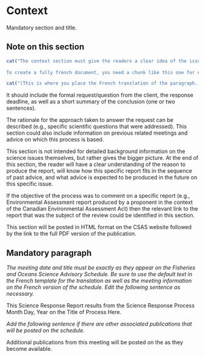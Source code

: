 # Context

Mandatory section and title.

## Note on this section

<!-- An example of how to include text based on the language. The two chunks below shows how switching the toggle in the YAML header for french allows inclusion/rejection of a paragraph. -->

```r
cat("The context section must give the readers a clear idea of the issue being addressed and of the history of how the need for this process came about (e.g., the rationale for using the Science Response Process in this specific case).
    
To create a fully french document, you need a chunk like this one for each paragraph or full section of text.")
```
```r
cat("(This is where you place the French translation of the paragraph. Once you do, set needs_trans to FALSE in the chunk header) La section sur le contexte doit donner aux lecteurs une idée claire de la question traitée et de l'historique de la nécessité de ce processus (par exemple, la justification de l'utilisation du processus d'intervention scientifique dans ce cas précis).")
```

It should include the formal request/question from the client, the response deadline, as well as a short summary of the conclusion (one or two sentences).

The rationale for the approach taken to answer the request can be described (e.g., specific scientific questions that were addressed).
This section could also include information on previous related meetings and advice on which this process is based.

This section is not intended for detailed background information on the science issues themselves, but rather gives the bigger picture.
At the end of this section, the reader will have a clear understanding of the reason to produce the report, will know how this specific report fits in the sequence of past advice, and what advice is expected to be produced in the future on this specific issue.

If the objective of the process was to comment on a specific report (e.g., Environmental Assessment report produced by a proponent in the context of the Canadian Environmental Assessment Act) then the relevant link to the report that was the subject of the review could be identified in this section.

This section will be posted in HTML format on the CSAS website followed by the link to the full PDF version of the publication.

## Mandatory paragraph

*The meeting date and title must be exactly as they appear on the Fisheries and Oceans Science Advisory Schedule.
Be sure to use the default text in the French template for the translation as well as the meeting information on the French version of the schedule.
Edit the following sentence as necessary.*

This Science Response Report results from the Science Response Process Month Day, Year on the Title of Process Here.

*Add the following sentence if there are other associated publications that will be posted on the schedule.*

Additional publications from this meeting will be posted on the \link{http://www.isdm-gdsi.gc.ca/csas-sccs/applications/events-evenements/index-eng.asp}{DFO Science Advisory Schedule} as they become available.

